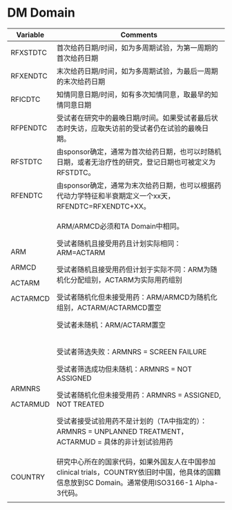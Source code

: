 # DM Domain {.cdisc}

+----------+--------------------------------------------------------------------------------------------------------------------------------------------------+
| Variable | Comments                                                                                                                                         |
+==========+==================================================================================================================================================+
| RFXSTDTC | 首次给药日期/时间，如为多周期试验，为第一周期的首次给药日期                                                                                      |
+----------+--------------------------------------------------------------------------------------------------------------------------------------------------+
| RFXENDTC | 末次给药日期/时间，如为多周期试验，为最后一周期的末次给药日期                                                                                    |
+----------+--------------------------------------------------------------------------------------------------------------------------------------------------+
| RFICDTC  | 知情同意日期/时间，如有多次知情同意，取最早的知情同意日期                                                                                        |
+----------+--------------------------------------------------------------------------------------------------------------------------------------------------+
| RFPENDTC | 受试者在研究中的最晚日期/时间。如果受试者最后状态时失访，应取失访前的受试者仍在试验的最晚日期。                                                  |
+----------+--------------------------------------------------------------------------------------------------------------------------------------------------+
| RFSTDTC  | 由sponsor确定，通常为首次给药日期，也可以时随机日期，或者无治疗性的研究，登记日期也可被定义为RFSTDTC。                                           |
+----------+--------------------------------------------------------------------------------------------------------------------------------------------------+
| RFENDTC  | 由sponsor确定，通常为末次给药日期，也可以根据药代动力学特征和半衰期定义一个xx天，RFENDTC=RFXENDTC+XX。                                           |
+----------+--------------------------------------------------------------------------------------------------------------------------------------------------+
| ARM      | ARM/ARMCD必须和TA Domain中相同。                                                                                                                 |
|          |                                                                                                                                                  |
| ARMCD    | 受试者随机且接受用药且计划实际相同：ARM=ACTARM                                                                                                   |
|          |                                                                                                                                                  |
| ACTARM   | 受试者随机且接受用药但计划于实际不同：ARM为随机化分配组别，ACTARM为实际用药组别                                                                  |
|          |                                                                                                                                                  |
| ACTARMCD | 受试者随机化但未接受用药：ARM/ARMCD为随机化组别，ACTARM/ACTARMCD置空                                                                             |
|          |                                                                                                                                                  |
|          | 受试者未随机：ARM/ACTARM置空                                                                                                                     |
+----------+--------------------------------------------------------------------------------------------------------------------------------------------------+
| ARMNRS   | 受试者筛选失败：ARMNRS = SCREEN FAILURE                                                                                                          |
|          |                                                                                                                                                  |
| ACTARMUD | 受试者筛选成功但未随机：ARMNRS = NOT ASSIGNED                                                                                                    |
|          |                                                                                                                                                  |
|          | 受试者随机化但未接受用药：ARMNRS = ASSIGNED, NOT TREATED                                                                                         |
|          |                                                                                                                                                  |
|          | 受试者接受试验用药不是计划的（TA中指定的）：ARMNRS = UNPLANNED TREATMENT，ACTARMUD = 具体的非计划试验用药                                        |
+----------+--------------------------------------------------------------------------------------------------------------------------------------------------+
| COUNTRY  | 研究中心所在的国家代码，如果外国友人在中国参加clinical trials，COUNTRY依旧时中国，他具体的国籍信息放到SC Domain。通常使用ISO3166-1 Alpha-3代码。 |
+----------+--------------------------------------------------------------------------------------------------------------------------------------------------+
|          |                                                                                                                                                  |
+----------+--------------------------------------------------------------------------------------------------------------------------------------------------+
